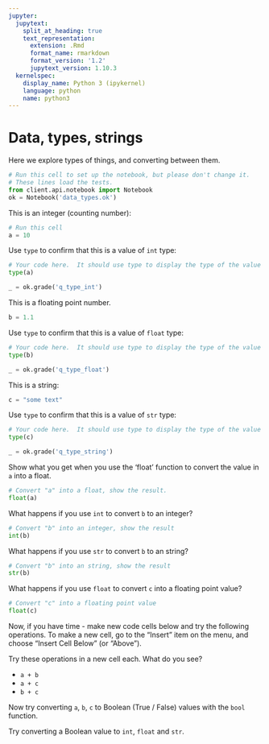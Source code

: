 ```yaml
---
jupyter:
  jupytext:
    split_at_heading: true
    text_representation:
      extension: .Rmd
      format_name: rmarkdown
      format_version: '1.2'
      jupytext_version: 1.10.3
  kernelspec:
    display_name: Python 3 (ipykernel)
    language: python
    name: python3
---
```


# Data, types, strings

Here we explore types of things, and converting between them.

```python
# Run this cell to set up the notebook, but please don't change it.
# These lines load the tests.
from client.api.notebook import Notebook
ok = Notebook('data_types.ok')
```

This is an integer (counting number):

```python
# Run this cell
a = 10
```

Use `type` to confirm that this is a value of `int` type:

```python
# Your code here.  It should use type to display the type of the value in "a"
type(a)
```

```python
_ = ok.grade('q_type_int')
```

This is a floating point number.

```python
b = 1.1
```

Use `type` to confirm that this is a value of `float` type:

```python
# Your code here.  It should use type to display the type of the value in "b"
type(b)
```

```python
_ = ok.grade('q_type_float')
```

This is a string:

```python
c = "some text"
```

Use `type` to confirm that this is a value of `str` type:

```python
# Your code here.  It should use type to display the type of the value in "c"
type(c)
```

```python
_ = ok.grade('q_type_string')
```

Show what you get when you use the 'float' function to convert the value in `a` into a float.

```python
# Convert "a" into a float, show the result.
float(a)
```

What happens if you use `int` to convert `b` to an integer?

```python
# Convert "b" into an integer, show the result
int(b)
```

What happens if you use `str` to convert `b` to an string?

```python
# Convert "b" into an string, show the result
str(b)
```

What happens if you use `float` to convert `c` into a floating point value?

```python
# Convert "c" into a floating point value
float(c)
```

Now, if you have time - make new code cells below and try the following
operations.  To make a new cell, go to the "Insert" item on the menu, and
choose "Insert Cell Below" (or "Above").

Try these operations in a new cell each.   What do you see?

* `a + b`
* `a + c`
* `b + c`

Now try converting `a`, `b`, `c` to Boolean (True / False) values with the
`bool` function.

Try converting a Boolean value to `int`, `float` and `str`.